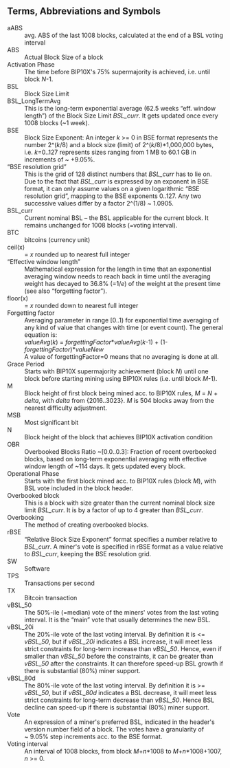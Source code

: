 ==Terms, Abbreviations and Symbols==

;aABS
: avg. ABS of the last 1008 blocks, calculated at the end of a BSL voting interval
;ABS
: Actual Block Size of a block
;Activation Phase
: The time before BIP10X's 75% supermajority is achieved, i.e. until block ''N''-1.
;BSL
: Block Size Limit
;BSL_LongTermAvg
: This is the long-term exponential average (62.5 weeks “eff. window length”) of the Block Size Limit ''BSL_curr''. It gets updated once every 1008 blocks (~1 week).
;BSE
: Block Size Exponent: An integer ''k'' >= 0 in BSE format represents the number 2^(''k''/8) and a block size (limit) of 2^(''k''/8)*1,000,000 bytes, i.e. ''k''=0..127 represents sizes ranging from 1 MB to 60.1 GB in increments of ~ +9.05%.
;“BSE resolution grid”
: This is the grid of 128 distinct numbers that ''BSL_curr'' has to lie on. Due to the fact that ''BSL_curr'' is expressed by an exponent in BSE format, it can only assume values on a given logarithmic “BSE resolution grid”, mapping to the BSE exponents 0..127. Any two successive values differ by a factor 2^(1/8) ~ 1.0905.
;BSL_curr
: Current nominal BSL – the BSL applicable for the current block. It remains unchanged for 1008 blocks (=voting interval).
;BTC
: bitcoins (currency unit)
;ceil(x)
: = ''x'' rounded up to nearest full integer
;“Effective window length”
: Mathematical expression for the length in time that an exponential averaging window needs to reach back in time until the averaging weight has decayed to 36.8% (=1/''e'') of the weight at the present time (see also “forgetting factor”).
;floor(x)
: = ''x'' rounded down to nearest full integer
;Forgetting factor
: Averaging parameter in range [0..1) for exponential time averaging of any kind of value that changes with time (or event count). The general equation is:
: ''valueAvg''(''k'') = ''forgettingFactor''*''valueAvg''(''k''-1) + (1-''forgettingFactor'')*''valueNew''
: A value of  forgettingFactor=0 means that no averaging is done at all.
;Grace Period
: Starts with BIP10X supermajority achievement (block ''N'') until one block before starting mining using BIP10X rules (i.e. until block ''M''-1).
;M
: Block height of first block being mined acc. to BIP10X rules, ''M'' = ''N'' + ''delta'', with ''delta'' from {2016..3023}. ''M'' is 504 blocks away from the nearest difficulty adjustment.
;MSB
: Most significant bit
;N
: Block height of the block that achieves BIP10X activation condition
;OBR
: Overbooked Blocks Ratio ~[0.0..0.3]: Fraction of recent overbooked blocks, based on long-term exponential averaging with effective window length of ~114 days. It gets updated every block.
;Operational Phase
: Starts with the first block mined acc. to BIP10X rules (block ''M''), with BSL vote included in the block header.
;Overbooked block
: This is a block with size greater than the current nominal block size limit ''BSL_curr''. It is by a factor of up to 4 greater than ''BSL_curr''.
;Overbooking
: The method of creating overbooked blocks.
;rBSE
: “Relative Block Size Exponent” format specifies a number relative to ''BSL_curr''. A miner's vote is specified in rBSE format as a value relative to ''BSL_curr'', keeping the BSE resolution grid.
;SW
: Software
;TPS
: Transactions per second
;TX
: Bitcoin transaction
;vBSL_50
: The 50%-ile (=median) vote of the miners' votes from the last voting interval. It is the “main” vote that usually determines the new BSL.
;vBSL_20i
: The 20%-ile vote of the last voting interval. By definition it is <= ''vBSL_50'', but if ''vBSL_20i'' indicates a BSL increase, it will meet less strict constraints for long-term increase than ''vBSL_50''. Hence, even if smaller than ''vBSL_50'' before the constraints, it can be greater than ''vBSL_50'' after the constraints. It can therefore speed-up BSL growth if there is substantial (80%) miner support.
;vBSL_80d
: The 80%-ile vote of the last voting interval. By definition it is >= ''vBSL_50'', but if ''vBSL_80d'' indicates a BSL decrease, it will meet less strict constraints for long-term decrease than ''vBSL_50''. Hence BSL decline can speed-up if there is substantial (80%) miner support.
;Vote
: An expression of a miner's preferred BSL, indicated in the header's version number field of a block. The votes have a granularity of ~ 9.05% step increments acc. to the BSE format.
;Voting interval
: An interval of 1008 blocks, from block ''M''+''n''*1008 to ''M''+''n''*1008+1007, ''n'' >= 0.
